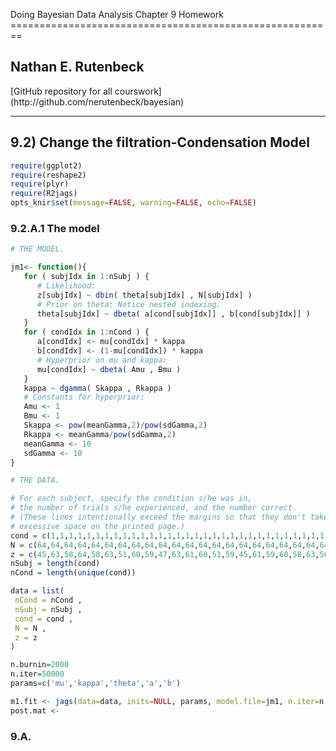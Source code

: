 Doing Bayesian Data Analysis
Chapter 9 Homework
========================================================

## Nathan E. Rutenbeck

[GitHub repository for all courswork] (http://github.com/nerutenbeck/bayesian)

--------------------------------------------------------

## 9.2) Change the filtration-Condensation Model

```r
require(ggplot2)
require(reshape2)
require(plyr)
require(R2jags)
opts_knir$set(message=FALSE, warning=FALSE, echo=FALSE)
```

### 9.2.A.1 The model

```r
# THE MODEL.

jm1<- function(){
   for ( subjIdx in 1:nSubj ) {
      # Likelihood:
      z[subjIdx] ~ dbin( theta[subjIdx] , N[subjIdx] )
      # Prior on theta: Notice nested indexing.
      theta[subjIdx] ~ dbeta( a[cond[subjIdx]] , b[cond[subjIdx]] )
   }
   for ( condIdx in 1:nCond ) {
      a[condIdx] <- mu[condIdx] * kappa
      b[condIdx] <- (1-mu[condIdx]) * kappa
      # Hyperprior on mu and kappa:
      mu[condIdx] ~ dbeta( Amu , Bmu )
   }
   kappa ~ dgamma( Skappa , Rkappa )
   # Constants for hyperprior:
   Amu <- 1
   Bmu <- 1
   Skappa <- pow(meanGamma,2)/pow(sdGamma,2)
   Rkappa <- meanGamma/pow(sdGamma,2)
   meanGamma <- 10
   sdGamma <- 10
}
```


```r
# THE DATA.

# For each subject, specify the condition s/he was in,
# the number of trials s/he experienced, and the number correct.
# (These lines intentionally exceed the margins so that they don't take up
# excessive space on the printed page.)
cond = c(1,1,1,1,1,1,1,1,1,1,1,1,1,1,1,1,1,1,1,1,1,1,1,1,1,1,1,1,1,1,1,1,1,1,1,1,1,1,1,1,2,2,2,2,2,2,2,2,2,2,2,2,2,2,2,2,2,2,2,2,2,2,2,2,2,2,2,2,2,2,2,2,2,2,2,2,2,2,2,2,3,3,3,3,3,3,3,3,3,3,3,3,3,3,3,3,3,3,3,3,3,3,3,3,3,3,3,3,3,3,3,3,3,3,3,3,3,3,3,3,4,4,4,4,4,4,4,4,4,4,4,4,4,4,4,4,4,4,4,4,4,4,4,4,4,4,4,4,4,4,4,4,4,4,4,4,4,4,4,4)
N = c(64,64,64,64,64,64,64,64,64,64,64,64,64,64,64,64,64,64,64,64,64,64,64,64,64,64,64,64,64,64,64,64,64,64,64,64,64,64,64,64,64,64,64,64,64,64,64,64,64,64,64,64,64,64,64,64,64,64,64,64,64,64,64,64,64,64,64,64,64,64,64,64,64,64,64,64,64,64,64,64,64,64,64,64,64,64,64,64,64,64,64,64,64,64,64,64,64,64,64,64,64,64,64,64,64,64,64,64,64,64,64,64,64,64,64,64,64,64,64,64,64,64,64,64,64,64,64,64,64,64,64,64,64,64,64,64,64,64,64,64,64,64,64,64,64,64,64,64,64,64,64,64,64,64,64,64,64,64,64,64)
z = c(45,63,58,64,58,63,51,60,59,47,63,61,60,51,59,45,61,59,60,58,63,56,63,64,64,60,64,62,49,64,64,58,64,52,64,64,64,62,64,61,59,59,55,62,51,58,55,54,59,57,58,60,54,42,59,57,59,53,53,42,59,57,29,36,51,64,60,54,54,38,61,60,61,60,62,55,38,43,58,60,44,44,32,56,43,36,38,48,32,40,40,34,45,42,41,32,48,36,29,37,53,55,50,47,46,44,50,56,58,42,58,54,57,54,51,49,52,51,49,51,46,46,42,49,46,56,42,53,55,51,55,49,53,55,40,46,56,47,54,54,42,34,35,41,48,46,39,55,30,49,27,51,41,36,45,41,53,32,43,33)
nSubj = length(cond)
nCond = length(unique(cond))

data = list(
 nCond = nCond ,
 nSubj = nSubj ,
 cond = cond ,
 N = N ,
 z = z
)

n.burnin=2000
n.iter=50000
params=c('mu','kappa','theta','a','b')

m1.fit <- jags(data=data, inits=NULL, params, model.file=jm1, n.iter=n.iter, n.burnin=n.burnin)
post.mat <-
```


### 9.A.